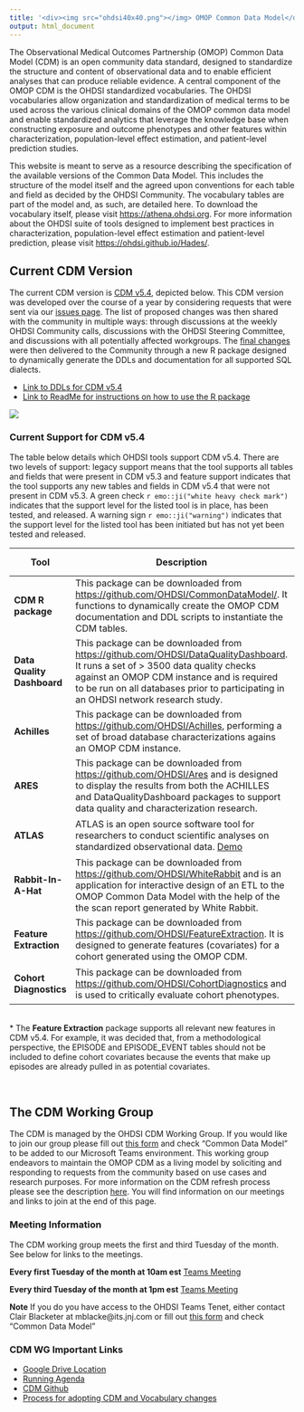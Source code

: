 ```yaml
---
title: '<div><img src="ohdsi40x40.png"></img> OMOP Common Data Model</div>'
output: html_document
---
```


The Observational Medical Outcomes Partnership (OMOP) Common Data Model (CDM) is an open community data standard, designed to standardize the structure and content of observational data and to enable efficient analyses that can produce reliable evidence. A central component of the OMOP CDM is the OHDSI standardized vocabularies. The OHDSI vocabularies allow organization and standardization of medical terms to be used across the various clinical domains of the OMOP common data model and enable standardized analytics that leverage the knowledge base when constructing exposure and outcome phenotypes and other features within characterization, population-level effect estimation, and patient-level prediction studies. 

This website is meant to serve as a resource describing the specification of the available versions of the Common Data Model. This includes the structure of the model itself and the agreed upon conventions for each table and field as decided by the OHDSI Community. The vocabulary tables are part of the model and, as such, are detailed here. To download the vocabulary itself, please visit [https://athena.ohdsi.org](https://athena.ohdsi.org). For more information about the OHDSI suite of tools designed to implement best practices in characterization, population-level effect estimation and patient-level prediction, please visit [https://ohdsi.github.io/Hades/](https://ohdsi.github.io/Hades/).

## Current CDM Version

The current CDM version is [CDM v5.4](http://ohdsi.github.io/CommonDataModel/cdm54.html), depicted below. This CDM version was developed over the course of a year by considering requests that were sent via our [issues page](https://github.com/OHDSI/CommonDataModel/issues). The list of proposed changes was then shared with the community in multiple ways: through discussions at the weekly OHDSI Community calls, discussions with the OHDSI Steering Committee, and discussions with all potentially affected workgroups. The [final changes](http://ohdsi.github.io/CommonDataModel/cdm54Changes.html) were then delivered to the Community through a new R package designed to dynamically generate the DDLs and documentation for all supported SQL dialects. 

- [Link to DDLs for CDM v5.4](https://github.com/OHDSI/CommonDataModel/tree/v5.4.0/inst/ddl/5.4)
- [Link to ReadMe for instructions on how to use the R package](https://github.com/OHDSI/CommonDataModel/tree/master#readme)

![](images/cdm54.png)
<br>

### Current Support for CDM v5.4

The table below details which OHDSI tools support CDM v5.4. There are two levels of support: legacy support means that the tool supports all tables and fields that were present in CDM v5.3 and feature support indicates that the tool supports any new tables and fields in CDM v5.4 that were not present in CDM v5.3. A green check `r emo::ji("white heavy check mark")` indicates that the support level for the listed tool is in place, has been tested, and released. A warning sign `r emo::ji("warning")` indicates that the support level for the listed tool has been initiated but has not yet been tested and released. 
<br>


|**Tool**|**Description**|**Legacy Support**|**Feature Support**|
|--|--|--|--|
|**CDM R package**|This package can be downloaded from [https://github.com/OHDSI/CommonDataModel/](https://github.com/OHDSI/CommonDataModel/). It functions to dynamically create the OMOP CDM documentation and DDL scripts to instantiate the CDM tables. |`r emo::ji("white heavy check mark")`|`r emo::ji("white heavy check mark")`
|**Data Quality Dashboard**|This package can be downloaded from [https://github.com/OHDSI/DataQualityDashboard](https://github.com/OHDSI/DataQualityDashboard). It runs a set of > 3500 data quality checks against an OMOP CDM instance and is required to be run on all databases prior to participating in an OHDSI network research study.|`r emo::ji("white heavy check mark")`| `r emo::ji("warning")`
|**Achilles**|This package can be downloaded from [https://github.com/OHDSI/Achilles](https://github.com/OHDSI/Achilles), performing a set of broad database characterizations agains an OMOP CDM instance. |`r emo::ji("white heavy check mark")`|`r emo::ji("warning")`
|**ARES**|This package can be downloaded from [https://github.com/OHDSI/Ares](https://github.com/OHDSI/Ares) and is designed to display the results from both the ACHILLES and DataQualityDashboard packages to support data quality and characterization research.|`r emo::ji("white heavy check mark")`|`r emo::ji("warning")`
|**ATLAS**|ATLAS is an open source software tool for researchers to conduct scientific analyses on standardized observational data. [Demo](http://atlas-demo.ohdsi.org/) |`r emo::ji("white heavy check mark")`|`r emo::ji("warning")`
|**Rabbit-In-A-Hat**|This package can be downloaded from [https://github.com/OHDSI/WhiteRabbit](https://github.com/OHDSI/WhiteRabbit) and is an application for interactive design of an ETL to the OMOP Common Data Model with the help of the the scan report generated by White Rabbit.|`r emo::ji("white heavy check mark")`|`r emo::ji("white heavy check mark")`
|**Feature Extraction**|This package can be downloaded from [https://github.com/OHDSI/FeatureExtraction](https://github.com/OHDSI/FeatureExtraction). It is designed to generate features (covariates) for a cohort generated using the OMOP CDM. |`r emo::ji("white heavy check mark")`|`r emo::ji("white heavy check mark")`*
|**Cohort Diagnostics**|This package can be downloaded from [https://github.com/OHDSI/CohortDiagnostics](https://github.com/OHDSI/CohortDiagnostics) and is used to critically evaluate cohort phenotypes. |`r emo::ji("white heavy check mark")`|`r emo::ji("warning")`
<br>
\* The **Feature Extraction** package supports all relevant new features in CDM v5.4. For example, it was decided that, from a methodological perspective, the EPISODE and EPISODE_EVENT tables should not be included to define cohort covariates because the events that make up episodes are already pulled in as potential covariates.

<br>

## The CDM Working Group

The CDM is managed by the OHDSI CDM Working Group. If you would like to join our group please fill out [this form](https://forms.office.com/Pages/ResponsePage.aspx?id=lAAPoyCRq0q6TOVQkCOy1ZyG6Ud_r2tKuS0HcGnqiQZUOVJFUzBFWE1aSVlLN0ozR01MUVQ4T0RGNyQlQCN0PWcu) and check "Common Data Model" to be added to our Microsoft Teams environment. This working group endeavors to maintain the OMOP CDM as a living model by soliciting and responding to requests from the community based on use cases and research purposes. For more information on the CDM refresh process please see the description [here](http://ohdsi.github.io/CommonDataModel/cdmRefreshProcess.html). You will find information on our meetings and links to join at the end of this page. 

### Meeting Information

The CDM working group meets the first and third Tuesday of the month. See below for links to the meetings. 

**Every first Tuesday of the month at 10am est** [Teams Meeting](https://teams.microsoft.com/l/meetup-join/19%3a133f2b94b86a41a884d4a4d160610148%40thread.tacv2/1601910741972?context=%7b%22Tid%22%3a%22a30f0094-9120-4aab-ba4c-e5509023b2d5%22%2c%22Oid%22%3a%2281c21b6d-448d-4634-abbc-6b0962d1138a%22%7d)   

**Every third Tuesday of the month at 1pm est** [Teams Meeting](https://teams.microsoft.com/l/meetup-join/19%3a133f2b94b86a41a884d4a4d160610148%40thread.tacv2/1611000164347?context=%7b%22Tid%22%3a%22a30f0094-9120-4aab-ba4c-e5509023b2d5%22%2c%22Oid%22%3a%223c193b7f-c2ab-4bcf-b88c-f89a6b1fba38%22%7d)


**Note** If you do you have access to the OHDSI Teams Tenet, either contact Clair Blacketer at mblacke@its.jnj.com or fill out [this form](https://forms.office.com/Pages/ResponsePage.aspx?id=lAAPoyCRq0q6TOVQkCOy1ZyG6Ud_r2tKuS0HcGnqiQZUOVJFUzBFWE1aSVlLN0ozR01MUVQ4T0RGNyQlQCN0PWcu) and check "Common Data Model"

### CDM WG Important Links

- [Google Drive Location](https://drive.google.com/open?id=1DaNKe6ivIAZPJeI31VJ-pzNB9wS9hDqu)
- [Running Agenda](https://docs.google.com/document/d/1WgKePjrI_cGdqn2XQCe1JdGaTzdMqU4p5ihkMt8fcAc/edit?usp=sharing)
- [CDM Github](https://github.com/OHDSI/CommonDataModel)
- [Process for adopting CDM and Vocabulary changes](http://ohdsi.github.io/CommonDataModel/cdmRefreshProcess.html)
